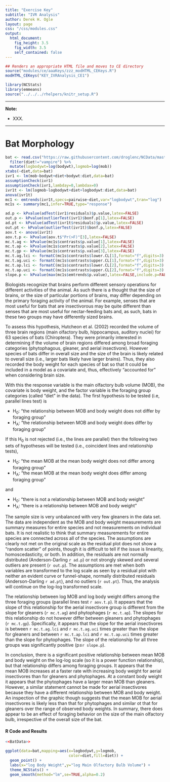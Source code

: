 ```yaml
---
title: "Exercise Key"
subtitle: "IVR Analysis"
author: Derek H. Ogle
layout: page
css: "/css/modules.css"
output:
  html_document:
    fig_height: 3.5
    fig_width: 3.5
    self_contained: false
---
```


```r
## Renders an appropriate HTML file and moves to CE directory
source("modules/ce/aaaKeys/zzz_modHTML_CEKeys.R")
modHTML_CEKeys("KEY_IVRAnalysis_CE1")
```

```r
library(NCStats)
library(emmeans)
source("../../../rhelpers/knitr_setup.R")
```

----

<div class="alert alert-warning">
<strong>Note:</strong> 
<ul>
  <li>XXX.</li>
</ul>
</div>

----

# Bat Morphology
```r
bat <- read.csv("https://raw.githubusercontent.com/droglenc/NCData/master/Batmorph2.csv") %>%
  filter(diet!="vampire") %>%
  mutate(logbodywt=log(bodywt),logmob=log(mob))
xtabs(~diet,data=bat)
ivr1 <- lm(mob~bodywt+diet+bodywt:diet,data=bat)
assumptionCheck(ivr1)
assumptionCheck(ivr1,lambday=0,lambdax=0)
ivr1t <- lm(logmob~logbodywt+diet+logbodywt:diet,data=bat)
anova(ivr1t)
mc1 <- emtrends(ivr1t,specs=pairwise~diet,var="logbodywt",tran="log")
mc1s <- summary(mc1,infer=TRUE,type="response")
```

```r
ad.p <- kPvalue(adTest(ivr1$residuals)$p.value,latex=FALSE)
out.p <- kPvalue(outlierTest(ivr1)$bonf.p[1],latex=FALSE)
ad.pt <- kPvalue(adTest(ivr1t$residuals)$p.value,latex=FALSE)
out.pt <- kPvalue(outlierTest(ivr1t)$bonf.p,latex=FALSE)
aov.t <- anova(ivr1t)
aov.t.p <- kPvalue(aov.t$"Pr(>F)"[3],latex=FALSE)
mc.t.ag <- kPvalue(mc1s$contrasts$p.value[1],latex=FALSE)
mc.t.ap <- kPvalue(mc1s$contrasts$p.value[2],latex=FALSE)
mc.t.gp <- kPvalue(mc1s$contrasts$p.value[3],latex=FALSE)
mc.t.ag.lci <- formatC(mc1s$contrasts$lower.CL[1],format="f",digits=3)
mc.t.ag.uci <- formatC(mc1s$contrasts$upper.CL[1],format="f",digits=3)
mc.t.ap.lci <- formatC(mc1s$contrasts$lower.CL[2],format="f",digits=3)
mc.t.ap.uci <- formatC(mc1s$contrasts$upper.CL[2],format="f",digits=3)
slope.p <- kPvalue(max(mc1s$emtrends$p.value),latex=FALSE,include.p=FALSE)
```


Biologists recognize that brains perform different sensory operations for different activities of the animal. As such there is a thought that the size of brains, or the size of particular portions of brains, may differ depending on the primary foraging activity of the animal. For example, senses that are most useful for bats that are insectivorous may be quite different than senses that are most useful for nectar-feeding bats and, as such, bats in these two groups may have differently sized brains.

To assess this hypothesis, Hutcheon et al. (2002) recorded the volume of three brain regions (main olfactory bulb, hippocampus, auditory nuclei) for 63 species of bats (Chiroptera). They were primarily interested in determining if the volume of brain regions differed among broad foraging categories (phytophagous, gleaner, and aerial insectivore). However species of bats differ in overall size and the size of the brain is likely related to overall size (i.e., larger bats likely have larger brains). Thus, they also recorded the body weight for each species of bat so that it could be included in a model as a covariate and, thus, effectively “accounted for” when considering brain size.

With this the response variable is the main olfactory bulb volume (MOB), the covariate is body weight, and the factor variable is the foraging group categories (called "diet" in the data). The first hypothesis to be tested (i.e, parallel lines test) is

* H~0~: "the relationship between MOB and body weight does not differ by foraging group"
* H~A~: "the relationship between MOB and body weight does differ by foraging group"
 
If this H~0~ is not rejected (i.e., the lines are parallel) then the following two sets of hypotheses will be tested (i.e., coincident lines and relationship tests),

* H~0~: "the mean MOB at the mean body weight does not differ among foraging group"
* H~A~: "the mean MOB at the mean body weight does differ among foraging group" 

and

* H~0~: "there is not a relationship between MOB and body weight"
* H~A~: "there is a relationship between MOB and body weight"

The sample size is very unbalanced with very few gleaners in the data set. The data are independent as the MOB and body weight measurements are summary measures for entire species and not measurements on individual bats. It is not realistic to think that summary measurements for entire species are connected across all of the species. The assumptions are clearly not met on the original scale as the residual plot does not show a "random scatter" of points, though it is difficult to tell if the issue is linearity, homoscedasticity, or both. In addition, the residuals are not normally distributed (Anderson-Darling `r ad.p`) or not strongly skewed and several outliers are present (`r out.p`). The assumptions are met when both variables are transformed to the log scale as seen by a residual plot with neither an evident curve or funnel-shape, normally distributed residuals (Anderson-Darling `r ad.pt`), and no outliers (`r out.pt`). Thus, the analysis will continue on the log-log transformed scale.

The relationship between log MOB and log body weight differs among the three foraging groups (parallel lines test `r aov.t.p`). It appears that the slope of this relationship for the aerial insectivore group is different from the slope for gleaners (`r mc.t.ag`) and phytophages (`r mc.t.ap`). The slopes for this relationship do not however differ between gleaners and phytophages (`r mc.t.gp`). Specifically, it appears that the slope for the aerial insectivores is between `r mc.t.ag.lci` and `r mc.t.ag.uci` times greater than the slope for gleaners and between `r mc.t.ap.lci` and `r mc.t.ap.uci` times greater than the slope for phytophages. The slope of the relationship for all three groups was significantly positive (p&leq;`r slope.p`).

In conclusion, there is a significant positive relationship between mean MOB and body weight on the log-log scale (so it is a power function relationship), but that relationship differs among foraging groups. It appears that the mean MOB increases at a faster rate with increasing body weight for aerial insectivores than for gleaners and phytophages. At a constant body weight it appears that the phytophages have a larger mean MOB than gleaners. However, a similar statement cannot be made for aerial insectivores because they have a different relationship between MOB and body weight. An inspection of the graphic though suggests that the mean MOB for aerial insectivores is likely less than that for phytophages and similar ot that for gleaners over the range of observed body weights. In summary, there does appear to be an effect of foraging behavior on the size of the main olfactory bulb, irrespective of the overall size of the bat.

#### R Code and Results
```r
<<BatData>>
```
```r
ggplot(data=bat,mapping=aes(x=logbodywt,y=logmob,
                            color=diet,fill=diet)) +
  geom_point() +
  labs(x="log Body Weight",y="log Main Olfactory Bulb Volume") +  
  theme_NCStats() +  
  geom_smooth(method="lm",se=TRUE,alpha=0.2)
```
